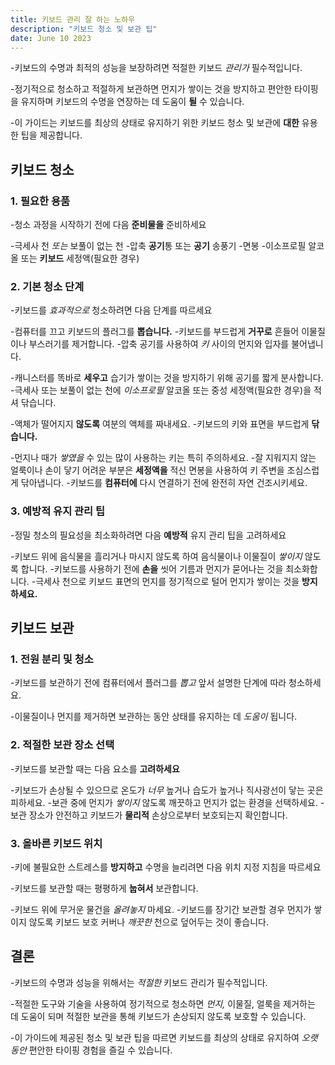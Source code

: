```yaml
---
title: 키보드 관리 잘 하는 노하우
description: "키보드 청소 및 보관 팁"
date: June 10 2023
---
```


-키보드의 수명과 최적의 성능을 보장하려면 적절한 키보드 _관리가_ 필수적입니다. 


-정기적으로 청소하고 적절하게 보관하면 먼지가 쌓이는 것을 방지하고 편안한 타이핑을 유지하며 키보드의 수명을 연장하는 데 도움이 **될** 수 있습니다. 


-이 가이드는 키보드를 최상의 상태로 유지하기 위한 키보드 청소 및 보관에 **대한** 유용한 팁을 제공합니다.

## 키보드 청소
### 1. 필요한 용품
-청소 과정을 시작하기 전에 다음 **준비물을** 준비하세요

-극세사 천 _또는_ 보풀이 없는 천
-압축 **공기**통 또는 **공기** 송풍기
-면봉
-이소프로필 알코올 또는 **키보드** 세정액(필요한 경우)
### 2. 기본 청소 단계
-키보드를 _효과적으로_ 청소하려면 다음 단계를 따르세요

-컴퓨터를 끄고 키보드의 플러그를 **뽑습니다.**
-키보드를 부드럽게 **거꾸로** 흔들어 이물질이나 부스러기를 제거합니다.
-압축 공기를 사용하여 _키_ 사이의 먼지와 입자를 불어냅니다. 


-캐니스터를 똑바로 **세우고** 습기가 쌓이는 것을 방지하기 위해 공기를 짧게 분사합니다.
-극세사 또는 보풀이 없는 천에 _이소프로필_ 알코올 또는 중성 세정액(필요한 경우)을 적셔 닦습니다. 


-액체가 떨어지지 **않도록** 여분의 액체를 짜내세요.
-키보드의 키와 표면을 부드럽게 **닦습니다.** 

-먼지나 때가 _쌓였을_ 수 있는 많이 사용하는 키는 특히 주의하세요.
-잘 지워지지 않는 얼룩이나 손이 닿기 어려운 부분은 **세정액을** 적신 면봉을 사용하여 키 주변을 조심스럽게 닦아냅니다.
-키보드를 **컴퓨터에** 다시 연결하기 전에 완전히 자연 건조시키세요.
### 3. 예방적 유지 관리 팁
-정밀 청소의 필요성을 최소화하려면 다음 **예방적** 유지 관리 팁을 고려하세요

-키보드 위에 음식물을 흘리거나 마시지 않도록 하여 음식물이나 이물질이 _쌓이지_ 않도록 합니다.
-키보드를 사용하기 전에 **손을** 씻어 기름과 먼지가 묻어나는 것을 최소화합니다.
-극세사 천으로 키보드 표면의 먼지를 정기적으로 털어 먼지가 쌓이는 것을 **방지하세요.**
## 키보드 보관
### 1. 전원 분리 및 청소
-키보드를 보관하기 전에 컴퓨터에서 플러그를 _뽑고_ 앞서 설명한 단계에 따라 청소하세요. 


-이물질이나 먼지를 제거하면 보관하는 동안 상태를 유지하는 데 _도움이_ 됩니다.

### 2. 적절한 보관 장소 선택
-키보드를 보관할 때는 다음 요소를 **고려하세요**

-키보드가 손상될 수 있으므로 온도가 _너무_ 높거나 습도가 높거나 직사광선이 닿는 곳은 피하세요.
-보관 중에 먼지가 _쌓이지_ 않도록 깨끗하고 먼지가 없는 환경을 선택하세요.
-보관 장소가 안전하고 키보드가 **물리적** 손상으로부터 보호되는지 확인합니다.
### 3. 올바른 키보드 위치
-키에 불필요한 스트레스를 **방지하고** 수명을 늘리려면 다음 위치 지정 지침을 따르세요

-키보드를 보관할 때는 평평하게 **눕혀서** 보관합니다. 


-키보드 위에 무거운 물건을 _올려놓지_ 마세요.
-키보드를 장기간 보관할 경우 먼지가 쌓이지 않도록 키보드 보호 커버나 _깨끗한_ 천으로 덮어두는 것이 좋습니다.
## 결론
-키보드의 수명과 성능을 위해서는 _적절한_ 키보드 관리가 필수적입니다. 


-적절한 도구와 기술을 사용하여 정기적으로 청소하면 _먼지,_ 이물질, 얼룩을 제거하는 데 도움이 되며 적절한 보관을 통해 키보드가 손상되지 않도록 보호할 수 있습니다. 


-이 가이드에 제공된 청소 및 보관 팁을 따르면 키보드를 최상의 상태로 유지하여 _오랫동안_ 편안한 타이핑 경험을 즐길 수 있습니다.